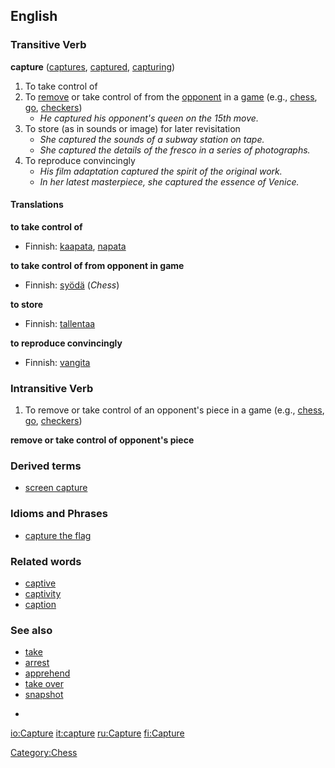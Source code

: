 ==English==

=== Transitive Verb ===
'''capture'''  ([[captures]], [[captured]], [[capturing]])

# To take control of
# To [[remove]] or take control of from the [[opponent]] in a [[game]] (e.g., [[chess]], [[go]], [[checkers]])
#* ''He captured his opponent's queen on the 15th move.''
# To store (as in sounds or image) for later revisitation
#* ''She captured the sounds of a subway station on tape.''
#* ''She captured the details of the fresco in a series of photographs.''
# To reproduce convincingly
#* ''His film adaptation captured the spirit of the original work.''
#* ''In her latest masterpiece, she captured the essence of Venice.''

====Translations====
'''to take control of'''
{{top}}
*Finnish: [[kaapata]], [[napata]]
{{mid}}
{{bottom}}

'''to take control of from opponent in game'''
{{top}}
*Finnish: [[syödä]] (''Chess'')
{{mid}}
{{bottom}}

'''to store'''
{{top}}
*Finnish: [[tallentaa]]
{{mid}}
{{bottom}}

'''to reproduce convincingly'''
{{top}}
*Finnish: [[vangita]]
{{mid}}
{{bottom}}

===Intransitive Verb===
# To remove or take control of an opponent's piece in a game (e.g., [[chess]], [[go]], [[checkers]])

'''remove or take control of opponent's piece'''
{{top}}
{{mid}}
{{bottom}}

===Derived terms===
* [[screen capture]]

===Idioms and Phrases===
* [[capture the flag]]

===Related words===
* [[captive]]
* [[captivity]]
* [[caption]]

=== See also ===
* [[take]]
* [[arrest]]
* [[apprehend]]
* [[take over]]
* [[snapshot]]

*[[Category:Chess]]

[[io:Capture]]
[[it:capture]]
[[ru:Capture]]
[[fi:Capture]]